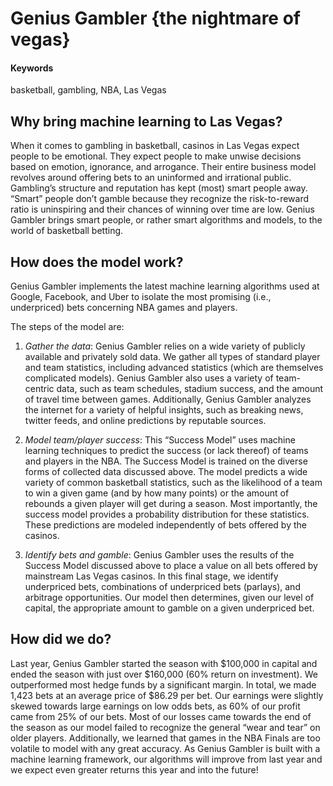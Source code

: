 
# Genius Gambler {the nightmare of vegas}

#### Keywords

basketball, gambling, NBA, Las Vegas 

## Why bring machine learning to Las Vegas?

When it comes to gambling in basketball, casinos in Las Vegas expect people to be emotional. They expect people to make unwise decisions based on emotion, ignorance, and arrogance. Their entire business model revolves around offering bets to an uninformed and irrational public. Gambling's structure and reputation has kept (most) smart people away. "Smart" people don't gamble because they recognize the risk-to-reward ratio is uninspiring and their chances of winning over time are low. Genius Gambler brings smart people, or rather smart algorithms and models, to the world of basketball betting. 

## How does the model work?

Genius Gambler implements the latest machine learning algorithms used at Google, Facebook, and Uber to isolate the most promising (i.e., underpriced) bets concerning NBA games and players.

The steps of the model are: 

1. *Gather the data*:
Genius Gambler relies on a wide variety of publicly available and privately sold data. We gather all types of standard player and team statistics, including advanced statistics (which are themselves complicated models). Genius Gambler also uses a variety of team-centric data, such as team schedules, stadium success, and the amount of travel time between games. Additionally, Genius Gambler analyzes the internet for a variety of helpful insights, such as breaking news, twitter feeds, and online predictions by reputable sources. 

2. *Model team/player success*:
This "Success Model" uses machine learning techniques to predict the success (or lack thereof) of teams and players in the NBA. The Success Model is trained on the diverse forms of collected data discussed above. The model predicts a wide variety of common basketball statistics, such as the likelihood of a team to win a given game (and by how many points) or the amount of rebounds a given player will get during a season. Most importantly, the success model provides a probability distribution for these statistics. These predictions are modeled independently of bets offered by the casinos.

3. *Identify bets and gamble*:
Genius Gambler uses the results of the Success Model discussed above to place a value on all bets offered by mainstream Las Vegas casinos. In this final stage, we identify underpriced bets, combinations of underpriced bets (parlays), and arbitrage opportunities. Our model then determines, given our level of capital, the appropriate amount to gamble on a given underpriced bet.

## How did we do?

Last year, Genius Gambler started the season with $100,000 in capital and ended the season with just over $160,000 (60% return on investment). We outperformed most hedge funds by a significant margin. In total, we made 1,423 bets at an average price of $86.29 per bet. Our earnings were slightly skewed towards large earnings on low odds bets, as 60% of our profit came from 25% of our bets. Most of our losses came towards the end of the season as our model failed to recognize the general "wear and tear" on older players. Additionally, we learned that games in the NBA Finals are too volatile to model with any great accuracy. As Genius Gambler is built with a machine learning framework, our algorithms will improve from last year and we expect even greater returns this year and into the future!
